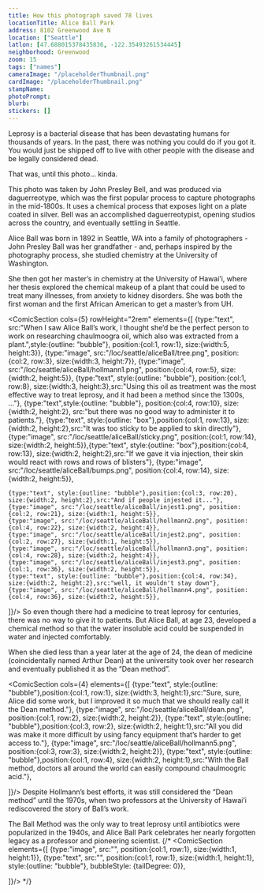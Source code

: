 ```yaml
---
title: How this photograph saved 78 lives
locationTitle: Alice Ball Park
address: 8102 Greenwood Ave N
location: ["Seattle"] 
latlon: [47.688015378435836, -122.35493261534445]
neighborhood: Greenwood
zoom: 15
tags: ["names"]
cameraImage: "/placeholderThumbnail.png"
cardImage: "/placeholderThumbnail.png"
stampName:
photoPrompt:
blurb:
stickers: []
---
```


Leprosy is a bacterial disease that has been devastating humans for thousands of years. In the past, there was nothing you could do if you got it. You would just be shipped off to live with other people with the disease and be legally considered dead.

<LOCItem image="/loc/seattle/aliceBall/kaluapapa.jpg" linkOut="https://www.loc.gov/resource/hhh.hi0098.sheet/?sp=1" caption="" alt=""/>

That was, until this photo... kinda.

<LOCItem image="/loc/seattle/aliceBall/daguerreotype.jpg" linkOut="https://www.loc.gov/resource/ppmsca.80088/"/>

This photo was taken by John Presley Bell, and was produced via daguerreotype, which was the first popular process to capture photographs in the mid-1800s. It uses a chemical process that exposes light on a plate coated in silver. Bell was an accomplished daguerreotypist, opening studios across the country, and eventually settling in Seattle.

Alice Ball was born in 1892 in Seattle, WA into a family of photographers - John Presley Ball was her grandfather - and, perhaps inspired by the photography process, she studied chemistry at the University of Washington.

She then got her master’s in chemistry at the University of Hawai’i, where her thesis explored the chemical makeup of a plant that could be used to treat many illnesses, from anxiety to kidney disorders. She was both the first woman and the first African American to get a master’s from UH.

<ComicSection cols={5} rowHeight="2rem" elements={[
    {type:"text", src:"When I saw Alice Ball’s work, I thought she’d be the perfect person to work on researching chaulmoogra oil, which also was extracted from a plant.",style:{outline: "bubble"}, position:{col:1, row:1}, size:{width:5, height:3}},
    {type:"image", src:"/loc/seattle/aliceBall/tree.png", position:{col:2, row:3}, size:{width:3, height:7}},
    {type:"image", src:"/loc/seattle/aliceBall/hollmann1.png", position:{col:4, row:5}, size:{width:2, height:5}},
    {type:"text", style:{outline: "bubble"}, position:{col:1, row:8}, size:{width:3, height:3},src:"Using this oil as treatment was the most effective way to treat leprosy, and it had been a method since the 1300s, ..."},
    {type:"text",style:{outline: "bubble"}, position:{col:4, row:10}, size:{width:2, height:2}, src:"but there was no good way to administer it to patients."},
    {type:"text", style:{outline: "box"},position:{col:1, row:13}, size:{width:2, height:2},src:"It was too sticky to be applied to skin directly"},
    {type:"image", src:"/loc/seattle/aliceBall/sticky.png", position:{col:1, row:14}, size:{width:2, height:5}},{type:"text", style:{outline: "box"},position:{col:4, row:13}, size:{width:2, height:2},src:"If we gave it via injection, their skin would react with rows and rows of blisters"},
    {type:"image", src:"/loc/seattle/aliceBall/bumps.png", position:{col:4, row:14}, size:{width:2, height:5}},

    {type:"text", style:{outline: "bubble"},position:{col:3, row:20}, size:{width:2, height:2},src:"And if people injested it..."},
    {type:"image", src:"/loc/seattle/aliceBall/injest1.png", position:{col:2, row:21}, size:{width:1, height:5}},
    {type:"image", src:"/loc/seattle/aliceBall/hollmann2.png", position:{col:4, row:22}, size:{width:2, height:4}},
    {type:"image", src:"/loc/seattle/aliceBall/injest2.png", position:{col:2, row:27}, size:{width:1, height:5}},
    {type:"image", src:"/loc/seattle/aliceBall/hollmann3.png", position:{col:4, row:28}, size:{width:2, height:4}},
    {type:"image", src:"/loc/seattle/aliceBall/injest3.png", position:{col:1, row:36}, size:{width:2, height:5}},
    {type:"text", style:{outline: "bubble"},position:{col:4, row:34}, size:{width:2, height:2},src:"well, it wouldn't stay down"},
    {type:"image", src:"/loc/seattle/aliceBall/hollmann4.png", position:{col:4, row:36}, size:{width:2, height:5}},
]}/> 
So even though there had a medicine to treat leprosy for centuries, there was no way to give it to patients. But Alice Ball, at age 23, developed a chemical method so that the water insoluble acid could be suspended in water and injected comfortably.

When she died less than a year later at the age of 24, the dean of medicine (coincidentally named Arthur Dean) at the university took over her research and eventually published it as the “Dean method”.

<ComicSection cols={4} elements={[
    {type:"text", style:{outline: "bubble"},position:{col:1, row:1}, size:{width:3, height:1},src:"Sure, sure, Alice did some work, but I improved it so much that we should really call it the Dean method."},
    {type:"image", src:"/loc/seattle/aliceBall/dean.png", position:{col:1, row:2}, size:{width:2, height:2}},
    {type:"text", style:{outline: "bubble"},position:{col:3, row:2}, size:{width:2, height:1},src:"All you did was make it more difficult by using fancy equipment that’s harder to get access to."},
    {type:"image", src:"/loc/seattle/aliceBall/hollmann5.png", position:{col:3, row:3}, size:{width:2, height:2}},
    {type:"text", style:{outline: "bubble"},position:{col:1, row:4}, size:{width:2, height:1},src:"With the Ball method, doctors all around the world can easily compound chaulmoogric acid."},

]}/> 
Despite Hollmann’s best efforts, it was still considered the “Dean method” until the 1970s, when two professors at the University of Hawai’i rediscovered the story of Ball’s work.

The Ball Method was the only way to treat leprosy until antibiotics were popularized in the 1940s, and Alice Ball Park celebrates her nearly forgotten legacy as a professor and pioneering scientist.
{/* <ComicSection elements={[
    {type:"image", src:"", position:{col:1, row:1}, size:{width:1, height:1}},
    {type:"text", src:"", position:{col:1, row:1}, size:{width:1, height:1}, style:{outline: "bubble"}, bubbleStyle: {tailDegree: 0}},

]}/>  */}
